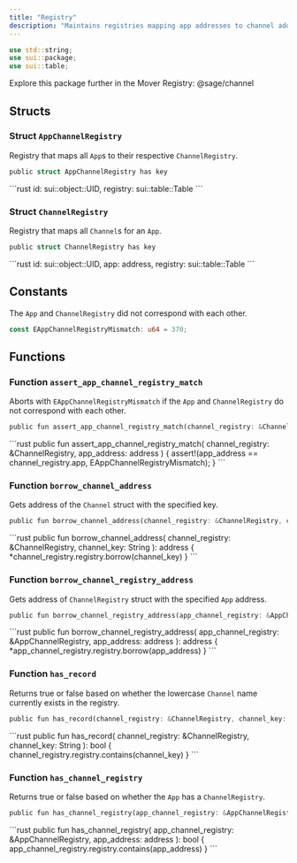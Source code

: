 ```yaml
---
title: "Registry"
description: "Maintains registries mapping app addresses to channel addresses and ensures consistency."
---
```


```rust
use std::string;
use sui::package;
use sui::table;
```

<Tip>
  Explore this package further in the Mover Registry: @sage/channel
</Tip>

## Structs

### Struct `AppChannelRegistry`

Registry that maps all `App`s to their respective `ChannelRegistry`.

```rust
public struct AppChannelRegistry has key
```

<Expandable title="Fields">
  ```rust
    id: sui::object::UID,
    registry: sui::table::Table<address, address>
  ```
</Expandable>

### Struct `ChannelRegistry`

Registry that maps all `Channel`s for an `App`.

```rust
public struct ChannelRegistry has key
```

<Expandable title="Fields">
  ```rust
    id: sui::object::UID,
    app: address,
    registry: sui::table::Table<std::string::String, address>
  ```
</Expandable>

## Constants

The `App` and `ChannelRegistry` did not correspond with each other.

```rust
const EAppChannelRegistryMismatch: u64 = 370;
```

## Functions

### Function `assert_app_channel_registry_match`

Aborts with `EAppChannelRegistryMismatch` if the `App` and `ChannelRegistry` do not correspond with each other.

```rust
public fun assert_app_channel_registry_match(channel_registry: &ChannelRegistry, app_address: address)
```

<Expandable title="Implementation">
  ```rust
    public fun assert_app_channel_registry_match(
        channel_registry: &ChannelRegistry,
        app_address: address
    ) {
        assert!(app_address == channel_registry.app, EAppChannelRegistryMismatch);
    }
  ```
</Expandable>

### Function `borrow_channel_address`

Gets address of the `Channel` struct with the specified key.

```rust
public fun borrow_channel_address(channel_registry: &ChannelRegistry, channel_key: String): address
```

<Expandable title="Implementation">
  ```rust
    public fun borrow_channel_address(
        channel_registry: &ChannelRegistry,
        channel_key: String
    ): address {
        *channel_registry.registry.borrow(channel_key)
    }
  ```
</Expandable>

### Function `borrow_channel_registry_address`

Gets address of `ChannelRegistry` struct with the specified `App` address.

```rust
public fun borrow_channel_registry_address(app_channel_registry: &AppChannelRegistry, app_address: address): address
```

<Expandable title="Implementation">
  ```rust
    public fun borrow_channel_registry_address(
        app_channel_registry: &AppChannelRegistry,
        app_address: address
    ): address {
        *app_channel_registry.registry.borrow(app_address)
    }
  ```
</Expandable>

### Function `has_record`

Returns true or false based on whether the lowercase `Channel` name currently exists in the registry.

```rust
public fun has_record(channel_registry: &ChannelRegistry, channel_key: String): bool
```

<Expandable title="Implementation">
  ```rust
    public fun has_record(
        channel_registry: &ChannelRegistry,
        channel_key: String
    ): bool {
        channel_registry.registry.contains(channel_key)
    }
  ```
</Expandable>

### Function `has_channel_registry`

Returns true or false based on whether the `App` has a `ChannelRegistry`.

```rust
public fun has_channel_registry(app_channel_registry: &AppChannelRegistry, app_address: address): bool
```

<Expandable title="Implementation">
  ```rust
    public fun has_channel_registry(
        app_channel_registry: &AppChannelRegistry,
        app_address: address
    ): bool {
        app_channel_registry.registry.contains(app_address)
    }
  ```
</Expandable>